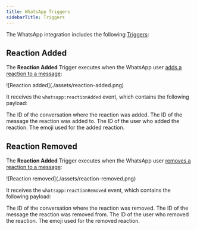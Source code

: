 ```yaml
---
title: WhatsApp Triggers
sidebarTitle: Triggers
---
```


The WhatsApp integration includes the following [Triggers](/guides/studio/interface/triggers):

## Reaction Added

The **Reaction Added** Trigger executes when the WhatsApp user [adds a reaction to a message](https://developers.facebook.com/docs/whatsapp/cloud-api/messages/reaction-messages/):

<Frame>
    ![Reaction added](./assets/reaction-added.png)
</Frame>

It receives the `whatsapp:reactionAdded` event, which contains the following payload:

<ResponseField name="payload" type="object">
    <Expandable title="properties">
        <ResponseField
            name="conversationId"
            type="string"
            required
        >
            The ID of the conversation where the reaction was added.
        </ResponseField>
        <ResponseField
            name="messageId"
            type="string"
            required
        >
            The ID of the message the reaction was added to.
        </ResponseField>
        <ResponseField
            name="userId"
            type="string"
            required
        >
            The ID of the user who added the reaction.
        </ResponseField>
        <ResponseField
            name="reaction"
            type="string"
            required
        >
            The emoji used for the added reaction.
        </ResponseField>
    </Expandable>
</ResponseField>

## Reaction Removed

The **Reaction Added** Trigger executes when the WhatsApp user [removes a reaction to a message](https://developers.facebook.com/docs/whatsapp/cloud-api/messages/reaction-messages/):

<Frame>
    ![Reaction removed](./assets/reaction-removed.png)
</Frame>

It receives the `whatsapp:reactionRemoved` event, which contains the following payload:

<ResponseField name="payload" type="object">
    <Expandable title="properties">
        <ResponseField
            name="conversationId"
            type="string"
            required
        >
            The ID of the conversation where the reaction was removed.
        </ResponseField>
        <ResponseField
            name="messageId"
            type="string"
            required
        >
            The ID of the message the reaction was removed from.
        </ResponseField>
        <ResponseField
            name="userId"
            type="string"
            required
        >
            The ID of the user who removed the reaction.
        </ResponseField>
        <ResponseField
            name="reaction"
            type="string"
            required
        >
            The emoji used for the removed reaction.
        </ResponseField>
    </Expandable>
</ResponseField>